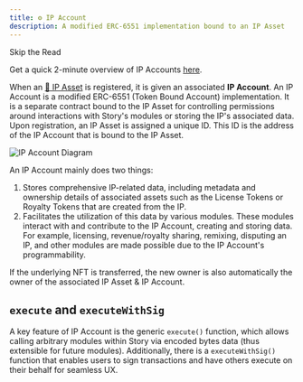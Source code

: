 ```yaml
---
title: ⚙️ IP Account
description: A modified ERC-6551 implementation bound to an IP Asset
---
```


<Note>
Skip the Read

Get a quick 2-minute overview of IP Accounts [here](https://twitter.com/jacobmtucker/status/1787603252198134234).

</Note>

When an [🧩 IP Asset](/concepts/ip-asset/overview) is registered, it is given an associated **IP Account**. An IP Account is a modified ERC-6551 (Token Bound Account) implementation. It is a separate contract bound to the IP Asset for controlling permissions around interactions with Story's modules or storing the IP's associated data. Upon registration, an IP Asset is assigned a unique ID. This ID is the address of the IP Account that is bound to the IP Asset.

<img src="/images/concepts/ip-account.png" alt="IP Account Diagram" />

An IP Account mainly does two things:

1. Stores comprehensive IP-related data, including metadata and ownership details of associated assets such as the License Tokens or Royalty Tokens that are created from the IP.
2. Facilitates the utilization of this data by various modules. These modules interact with and contribute to the IP Account, creating and storing data. For example, licensing, revenue/royalty sharing, remixing, disputing an IP, and other modules are made possible due to the IP Account's programmability.

<Note>
If the underlying NFT is transferred, the new owner is also automatically the owner of the associated IP Asset & IP Account.

</Note>

## `execute` and `executeWithSig`

A key feature of IP Account is the generic `execute()` function, which allows calling arbitrary modules within Story via encoded bytes data (thus extensible for future modules). Additionally, there is a `executeWithSig()` function that enables users to sign transactions and have others execute on their behalf for seamless UX.
